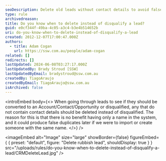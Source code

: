 ```yaml
---
seoDescription: Delete old leads without contact details to avoid false duplicates and improve data quality.
type: rule
archivedreason:
title: Do you know when to delete instead of disqualify a lead?
guid: e0cf344f-49ba-4c05-a3c4-b3e4b514652b
uri: do-you-know-when-to-delete-instead-of-disqualify-a-lead
created: 2012-12-07T17:00:47.000Z
authors:
  - title: Adam Cogan
    url: https://ssw.com.au/people/adam-cogan
related: []
redirects: []
lastUpdated: 2024-06-08T03:27:17.000Z
lastUpdatedBy: Brady Stroud [SSW]
lastUpdatedByEmail: bradystroud@ssw.com.au
createdBy: TiagoAraujo
createdByEmail: TiagoAraujo@ssw.com.au
isArchived: false
---
```


<introEmbed
  body={<>
When going through leads to see if they should be converted to an Account/Contact/Opportunity or disqualified, any that do not contain contact details should be deleted instead of disqualified. The reason for this is that there is no benefit having only a name in the system, and it could produce false duplicates later if we were to import or create someone with the same name.
  </>}
/>

<imageEmbed
  alt="Image"
  size="large"
  showBorder={false}
  figureEmbed={ {
    preset: "default",
    figure: "Delete rubbish lead",
    shouldDisplay: true
  } }
  src="/uploads/rules/do-you-know-when-to-delete-instead-of-disqualify-a-lead/CRMDeleteLead.jpg"
/>
